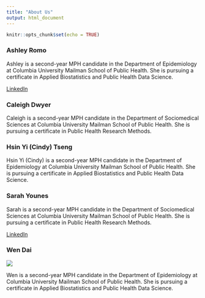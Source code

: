 ```yaml
---
title: "About Us"
output: html_document
---
```


```r
knitr::opts_chunk$set(echo = TRUE)
```

### Ashley Romo

Ashley is a second-year MPH candidate in the Department of Epidemiology at Columbia University Mailman School of Public Health. She is pursuing a certificate in Applied Biostatistics and Public Health Data Science.

[LinkedIn](https://www.linkedin.com/in/ashley-romo-963a35129/)

### Caleigh Dwyer

Caleigh is a second-year MPH candidate in the Department of Sociomedical Sciences at Columbia University Mailman School of Public Health. She is pursuing a certificate in Public Health Research Methods.

### Hsin Yi (Cindy) Tseng

Hsin Yi (Cindy) is a second-year MPH candidate in the Department of Epidemiology at Columbia University Mailman School of Public Health. She is pursuing a certificate in Applied Biostatistics and Public Health Data Science.

### Sarah Younes

Sarah is a second-year MPH candidate in the Department of Sociomedical Sciences at Columbia University Mailman School of Public Health. She is pursuing a certificate in Public Health Research Methods.

[LinkedIn](https://www.linkedin.com/in/sarahmyounes/)

### Wen Dai

![](images/wen.jpeg)

Wen is a second-year MPH candidate in the Department of Epidemiology at Columbia University Mailman School of Public Health. She is pursuing a certificate in Applied Biostatistics and Public Health Data Science.
